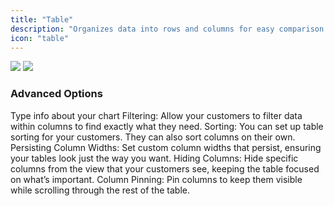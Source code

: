 ```yaml
---
title: "Table"
description: "Organizes data into rows and columns for easy comparison and detailed analysis"
icon: "table"
---
```

<Frame>
  <img
    className="block dark:hidden"
    src="/images/content/charts/table-light.png"
  />
  <img
    className="hidden dark:block"
    src="/images/content/charts/table-dark.png"
  />
</Frame>





### Advanced Options
<ResponseField name="Show Info Text" type="boolean">
  Type info about your chart
</ResponseField>

<ResponseField name="Enable Filtering" type="boolean">
Filtering: Allow your customers to filter data within columns to find exactly what they need.
</ResponseField>
<ResponseField name="Enable Sorting" type="boolean">
Sorting: You can set up table sorting for your customers. They can also sort columns on their own.
</ResponseField>

<ResponseField name="Persist Columnn Width on Save" type="boolean">
Persisting Column Widths: Set custom column widths that persist, ensuring your tables look just the way you want.
</ResponseField>
<ResponseField name="Hide Columns">
Hiding Columns: Hide specific columns from the view that your customers see, keeping the table focused on what’s important.
</ResponseField>
<ResponseField name="Pin Columns to the Left" >
Column Pinning: Pin columns to keep them visible while scrolling through the rest of the table.
</ResponseField>
